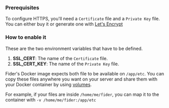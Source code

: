 <h3>Prerequisites</h3>

To configure HTTPS, you'll need a <code>Certificate</code> file and a <code>Private Key</code> file. You can either buy it or generate one with [Let's Encrypt](https://letsencrypt.org/)

<h3>How to enable it</h3>

These are the two environment variables that have to be defined.

1. <b>SSL_CERT</b>: The name of the <code>Certificate</code> file.
2. <b>SSL_CERT_KEY</b>: The name of the <code>Private Key</code> file.

Fider's Docker image expects both file to be available on `/app/etc`. You can copy these files anywhere you want on your server and share them with your Docker container by using [volumes](https://docs.docker.com/storage/volumes/).

For example, if your files are inside `/home/me/fider`, you can map it to the container with `-v /home/me/fider:/app/etc`
